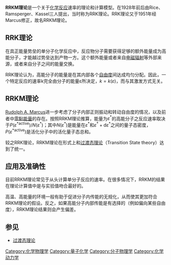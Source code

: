 '''RRKM理论'''是一个关于[[化学反应|化学反应]]速率的理论和计算模型。在1928年前后由Rice、Ramsperger、Kassel三人提出，当时称为RRK理论。RRK理论又于1951年经Marcus修正，故名RRKM理论。

== RRK理论 ==
在具正能量势垒的单分子化学反应中，反应物分子需要获得足够的额外能量成为高能分子，才能越过势垒达到产物一方。这个额外能量或者来自[[电磁辐射|电磁辐射]]等外部来源，或者来自分子之间的能量交换。

RRK理论认为，高能分子的能量是在其内部各个[[自由度|自由度]]间达成均匀分配。因此，一个特定反应的速率k完全由分子的能量ε所决定，<math>k=k(\varepsilon)</math>，而与其激发方式无关。

== RRKM理论 ==
[[鲁道夫·马库斯|Rudolph A. Marcus]]进一步考虑了分子内部正则振动和转动自由度的情况，以及前者中[[零點能量|零點能量]]的存在。按照RRKM理论推算，能量为<math>\varepsilon^*</math>的高能分子之反应速率取决于<math>P(\varepsilon^\mbox{*active})/N(\varepsilon^*)</math>；其中<math>N(\varepsilon^*)</math>是能量在<math>\varepsilon^*</math>和<math>\varepsilon^*+\mathrm d\varepsilon^*</math>之间的量子态密度，<math>P(\varepsilon^\mbox{*active})</math>是活化分子中的活化量子态总和。

较之RRK理论，RRKM理论在形式上和[[过渡态理论|过渡态理论]]（Transition State theory）达到了统一。

== 应用及准确性 ==
目前RRKM理论常见于从头计算单分子反应的速率。在很多情况下，RRKM的结果在理论计算值中是与实验值吻合最好的。

高温、高能量的环境一般有助于促进分子内传能的无规化，从而使其更加符合RRKM理论的假设。反之，如果高能分子内部传能是有选择的（例如偏向某些自由度），RRKM理论结果则会产生偏差。

== 参见 ==
*[[过渡态理论|过渡态理论]]

[[Category:化学物理学|Category:化学物理学]]
[[Category:量子化学|Category:量子化学]]
[[Category:分子物理学|Category:分子物理学]]
[[Category:化学动力学|Category:化学动力学]]